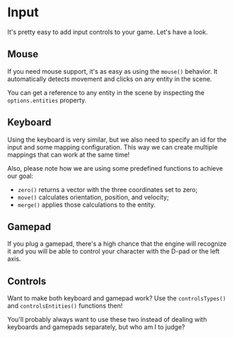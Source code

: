 

<Meta of={Input} />

# Input

It's pretty easy to add input controls to your game. Let's have a look.

## Mouse

If you need mouse support, it's as easy as using the `mouse()` behavior. It automatically detects movement and clicks on any entity in the scene.

You can get a reference to any entity in the scene by inspecting the `options.entities` property.

<Source dark code={mouse} />

<Canvas of={Input.Mouse} />

## Keyboard

Using the keyboard is very similar, but we also need to specify an id for the input and some mapping configuration. This way we can create multiple mappings that can work at the same time!

Also, please note how we are using some predefined functions to achieve our goal:

- `zero()` returns a vector with the three coordinates set to zero;
- `move()` calculates orientation, position, and velocity;
- `merge()` applies those calculations to the entity.

<Source dark code={keyboard} />

<Canvas of={Input.Keyboard} />

## Gamepad

If you plug a gamepad, there's a high chance that the engine will recognize it and you will be able to control your character with the D-pad or the left axis.

<Source dark code={gamepad} />

<Canvas of={Input.Gamepad} />

## Controls

Want to make both keyboard and gamepad work? Use the `controlsTypes()` and `controlsEntities()` functions then!

You'll probably always want to use these two instead of dealing with keyboards and gamepads separately, but who am I to judge?

<Source dark code={controls} />

<Canvas of={Input.Controls} />
